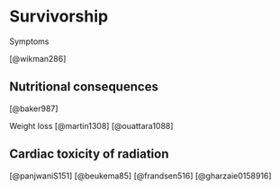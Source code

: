 # Survivorship {#eso_survivorship}

Symptoms

[@wikman286]

## Nutritional consequences

[@baker987]

Weight loss
[@martin1308]
[@ouattara1088]


## Cardiac toxicity of radiation
[@panjwaniS151]  [@beukema85] [@frandsen516] [@gharzaie0158916]

